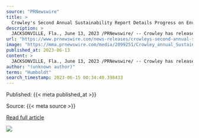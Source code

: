 ```yaml
---
source: "PRNewswire"
title: >
  Crowley's Second Annual Sustainability Report Details Progress on Environmental Strategy and Continued Commitment to Employees
description: >
  JACKSONVILLE, Fla., June 13, 2023 /PRNewswire/ -- Crowley has released its second annual sustainability report today, which details progress toward its sustainability goals in 2022 and previews continued efforts for 2023 and beyond. The report demonstrates ho…
url: "https://www.prnewswire.com/news-releases/crowleys-second-annual-sustainability-report-details-progress-on-environmental-strategy-and-continued-commitment-to-employees-301849769.html"
image: "https://mma.prnewswire.com/media/2099251/Crowley_annual_Sustainability_Report.jpg?p=facebook"
published_at: 2023-06-13
content: >
  JACKSONVILLE, Fla., June 13, 2023 /PRNewswire/ -- Crowley has released its second annual sustainability report today, which details progress toward its sustainability goals in 2022 and previews conti… [+3724 chars]
author: "(unknown author)"
terms: "Humboldt"
search_timestamp: 2023-06-15 00:34:40.398433
---
```



Published: {{< meta published_at >}}


Source: {{< meta source >}}


[Read full article]({{< meta url >}}){target='_blank'}



![](`r rmarkdown::metadata$image[1]`)
